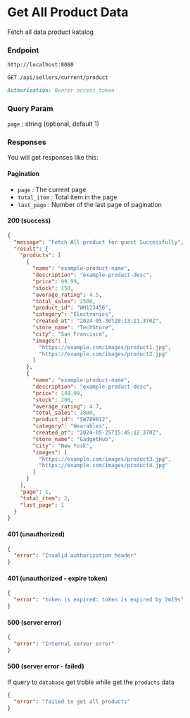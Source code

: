 # Get All Product Data

Fetch all data product katalog

### Endpoint

```md filename="Base URL"
http://localhost:8080
```

```md filename="Method and Endpoint"
GET /api/sellers/current/product
```

```md filename="Headers"
Authorization: Bearer access_token
```

### Query Param

`page` : string (optional, default 1)

### Responses

You will get responses like this:

#### Pagination
* `page` : The current page
* `total_item` : Total item in the page
* `last_page` : Number of the last page of pagination

#### 200 (success)

```json filename="Response Body"
{
  "message": "Fetch All product for guest Successfully",
  "result": {
    "products": [
      {
        "name": "example-product-name",
        "description": "example-product-desc",
        "price": 99.99,
        "stock": 150,
        "average_rating": 4.5,
        "total_sales": 2500,
        "product_id": "WH123456",
        "category": "Electronics",
        "created_at": "2024-05-30T20:13:21.370Z",
        "store_name": "TechStore",
        "city": "San Francisco",
        "images": [
          "https://example.com/images/product1.jpg",
          "https://example.com/images/product2.jpg"
        ]
      },
      {
        "name": "example-product-name",
        "description": "example-product-desc",
        "price": 149.99,
        "stock": 200,
        "average_rating": 4.7,
        "total_sales": 1800,
        "product_id": "SW789012",
        "category": "Wearables",
        "created_at": "2024-05-25T15:45:12.370Z",
        "store_name": "GadgetHub",
        "city": "New York",
        "images": [
          "https://example.com/images/product3.jpg",
          "https://example.com/images/product4.jpg"
        ]
      }
    ],
    "page": 1,
    "total_item": 2,
    "last_page": 1
  }
}
```

#### 401 (unauthorized)

```json filename="Response Body"
{
  "error": "Invalid authorization header"
}
```

#### 401 (unauthorized - expire token)

```json filename="Response Body"
{
  "error": "token is expired: token is expired by 2m19s"
}
```

#### 500 (server error)

```json filename="Response Body"
{
  "error": "Internal server error"
}
```

#### 500 (server error - failed)

If query to `database` get troble while get the `products` data

```json filename="Response Body"
{
  "error": "failed to get all products"
}
```
